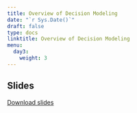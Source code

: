 ---
title: Overview of Decision Modeling
date: "`r Sys.Date()`"
draft: false
type: docs
linktitle: Overview of Decision Modeling
menu:
  day3:
    weight: 3
---

## Slides

[Download slides](../../../Course_Modularization/Intro, general, packages/DecisionModelingIntroSlides.pptx)

